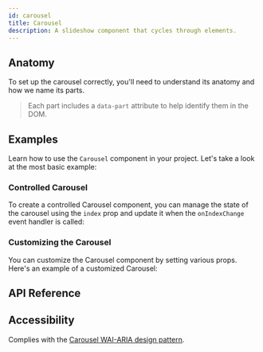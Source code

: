```yaml
---
id: carousel
title: Carousel
description: A slideshow component that cycles through elements.
---
```


<ComponentPreview id="Carousel" />

## Anatomy

To set up the carousel correctly, you'll need to understand its anatomy and how
we name its parts.

> Each part includes a `data-part` attribute to help identify them in the DOM.

<Anatomy id="carousel" />

## Examples

Learn how to use the `Carousel` component in your project. Let's take a look at
the most basic example:

<Example id="basic" />

### Controlled Carousel

To create a controlled Carousel component, you can manage the state of the
carousel using the `index` prop and update it when the `onIndexChange` event
handler is called:

<Example id="controlled" />

### Customizing the Carousel

You can customize the Carousel component by setting various props. Here's an
example of a customized Carousel:

<Example id="customized" />

## API Reference

<ComponentTypes id="carousel" />

## Accessibility

Complies with the [Carousel WAI-ARIA design pattern](https://www.w3.org/WAI/ARIA/apg/patterns/carousel/).
